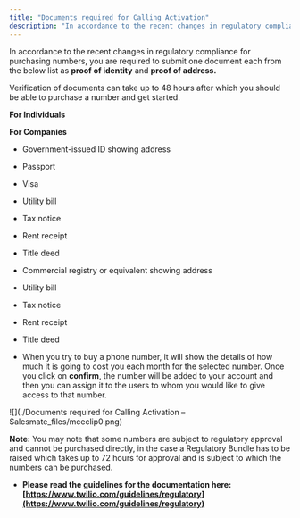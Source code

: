 ```yaml
---
title: "Documents required for Calling Activation"
description: "In accordance to the recent changes in regulatory compliance for purchasing numbers, you are required to submit one document each from the below list ..."
---
```


In accordance to the recent changes in regulatory compliance for purchasing numbers, you are required to submit one document each from the below list as **proof of identity** and **proof of address.**

Verification of documents can take up to 48 hours after which you should be able to purchase a number and get started.

**For Individuals**

**For Companies**

*   Government-issued ID showing address
*   Passport
*   Visa
*   Utility bill
*   Tax notice
*   Rent receipt
*   Title deed

*   Commercial registry or equivalent showing address
*   Utility bill
*   Tax notice
*   Rent receipt
*   Title deed

*   When you try to buy a phone number, it will show the details of how much it is going to cost you each month for the selected number. Once you click on **confirm**, the number will be added to your account and then you can assign it to the users to whom you would like to give access to that number.

![](./Documents required for Calling Activation – Salesmate_files/mceclip0.png)

<Note>


**Note:** You may note that some numbers are subject to regulatory approval and cannot be purchased directly, in the case a Regulatory Bundle has to be raised which takes up to 72 hours for approval and is subject to which the numbers can be purchased.

*   **Please read the guidelines for the documentation here: [https://www.twilio.com/guidelines/regulatory](https://www.twilio.com/guidelines/regulatory)**




</Note>
